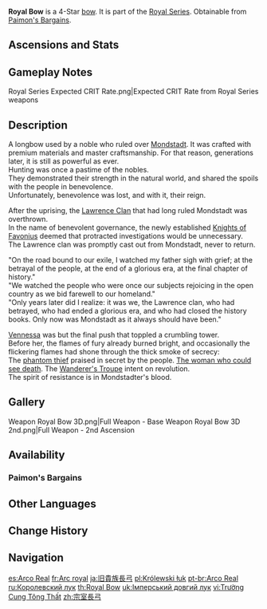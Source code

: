 {{Weapon Infobox
|title          = Roy&shy;al Bow
|id             = 15404
|image          = <gallery>
Weapon_Royal Bow.png|Base
Weapon_Royal Bow 2nd.png|2nd Ascension
</gallery>
|type           = Bow
|series         = Royal
|releaseDate    = 2020-09-28
|quality        = 4
|base_atk       = 42
|2nd_stat_type  = ATK
|2nd_stat       = 9%
|passive        = Focus
|effect         = Upon dealing damage to an opponent, increases CRIT Rate by (var1)%. Max 5 stacks. A CRIT hit removes all existing stacks.
|eff_rank1_var1 = 8
|eff_rank2_var1 = 10
|eff_rank3_var1 = 12
|eff_rank4_var1 = 14
|eff_rank5_var1 = 16
|eff_att1       = CRIT Rate
|eff_att2       = CRIT Hit
|obtain         = Paimon's Bargains
}}
{{Description|An old royal longbow that belonged to the erstwhile rulers of Mondstadt. Countless generations later, the bowstring is still tight and can still fire arrows with great force.}}
'''Royal Bow''' is a 4-Star [[bow]]. It is part of the [[Royal Series]]. Obtainable from [[Paimon's Bargains]].

==Ascensions and Stats==
{{Weapon Ascensions and Stats
|ascendMat1 = Fetters of the Dandelion Gladiator
|bossMat1   = Chaos Device
|commonMat1 = Divining Scroll
|ascendMat2 = Chains of the Dandelion Gladiator
|bossMat2   = Chaos Circuit
|commonMat2 = Sealed Scroll
|ascendMat3 = Shackles of the Dandelion Gladiator
|bossMat3   = Chaos Core
|commonMat3 = Forbidden Curse Scroll
|ascendMat4 = Dream of the Dandelion Gladiator
}}

==Gameplay Notes==
<gallery>
Royal Series Expected CRIT Rate.png|Expected CRIT Rate from Royal Series weapons
</gallery>

==Description==
A longbow used by a noble who ruled over [[Mondstadt]]. It was crafted with premium materials and master craftsmanship. For that reason, generations later, it is still as powerful as ever.<br>
Hunting was once a pastime of the nobles.<br>
They demonstrated their strength in the natural world, and shared the spoils with the people in benevolence.<br>
Unfortunately, benevolence was lost, and with it, their reign.

After the uprising, the [[Lawrence Clan]] that had long ruled Mondstadt was overthrown.<br>
In the name of benevolent governance, the newly established [[Knights of Favonius]] deemed that protracted investigations would be unnecessary.<br>
The Lawrence clan was promptly cast out from Mondstadt, never to return.

"On the road bound to our exile, I watched my father sigh with grief; at the betrayal of the people, at the end of a glorious era, at the final chapter of history."<br>
"We watched the people who were once our subjects rejoicing in the open country as we bid farewell to our homeland."<br>
"Only years later did I realize: it was we, the Lawrence clan, who had betrayed, who had ended a glorious era, and who had closed the history books. Only now was Mondstadt as it always should have been."

[[Vennessa]] was but the final push that toppled a crumbling tower.<br>
Before her, the flames of fury already burned bright, and occasionally the flickering flames had shone through the thick smoke of secrecy:<br>
The [[Parsifal|phantom thief]] praised in secret by the people. [[Blue-Eyed Spear Witch|The woman who could see death]]. The [[Wanderer's Troupe (Faction)|Wanderer's Troupe]] intent on revolution.<br>
The spirit of resistance is in Mondstadter's blood.

==Gallery==
<gallery>
Weapon Royal Bow 3D.png|Full Weapon - Base
Weapon Royal Bow 3D 2nd.png|Full Weapon - 2nd Ascension
</gallery>

==Availability==
===Paimon's Bargains===
{{Paimon's Bargains History}}

==Other Languages==
{{Other Languages
|1_en      = Royal Bow
|1_zhs     = 宗室长弓
|1_zhs_rm  = Zōngshì Chánggōng
|1_zht     = 宗室長弓
|1_zht_rm  = Zōngshì Chánggōng
|1_zh_tl   = Royal Longbow
|1_ja      = 旧貴族長弓
|1_ja_rm   = Kyuukizoku Choukyuu
|1_ja_tl   = Longbow of Former Nobility
|1_ko      = 왕실의 장궁
|1_ko_rm   = Wangsil-ui Janggung
|1_ko_tl   = Royal Longbow
|1_es      = Arco Real
|1_es_tl   = Royal Bow
|1_fr      = Arc royal
|1_fr_tl   = Royal Bow
|1_ru      = Королевский лук
|1_ru_tl   = Royal Bow
|1_th      = Royal Bow
|1_vi      = Trường Cung Tông Thất
|1_vi_tl   = Noble Longbow
|1_de      = Königlicher Langbogen
|1_de_tl   = Royal Longbow
|1_id      = Royal Bow
|1_pt      = Arco Real
|1_pt_tl   = 
|1_tr      = Kraliyet Yayı
|1_tr_tl   = Royal Bow
|1_it      = Arco reale
|1_it_tl   = Royal Bow

|Transclude=Royal Series#2
}}

==Change History==
{{Change History|1.0}}

==Navigation==
{{Weapons by Series Navbox|series=Royal}}
{{Weapon Navbox|Bows}}

[[es:Arco Real]]
[[fr:Arc royal]]
[[ja:旧貴族長弓]]
[[pl:Królewski łuk]]
[[pt-br:Arco Real]]
[[ru:Королевский лук]]
[[th:Royal Bow]]
[[uk:Імперський довгий лук]]
[[vi:Trường Cung Tông Thất]]
[[zh:宗室長弓]]